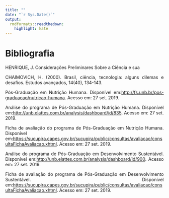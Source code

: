 ```yaml
---
title: ""
date: "`r Sys.Date()`"
output:
  rmdformats::readthedown:
    highlight: kate
---
```


<style>
body {
text-align: justify}
</style>

# **Bibliografia**

HENRIQUE, J. Considerações Preliminares Sobre a Ciência e sua 

CHAIMOVICH, H. (2000). Brasil, ciência, tecnologia: alguns dilemas e desafios. Estudos avançados, 14(40), 134-143.

Pós-Graduação em Nutrição Humana. Disponível em:<http://fs.unb.br/pos-graduacao/nutricao-humana>. Acesso em: 27 set. 2019.

Análise do programa de Pós-Graduação em Nutrição Humana. Disponível em:<http://unb.elattes.com.br/analysis/dashboard/id/835>. Acesso em: 27 set. 2019.

Ficha de avaliação do programa de Pós-Graduação em Nutrição Humana. Disponível em:<https://sucupira.capes.gov.br/sucupira/public/consultas/avaliacao/consultaFichaAvaliacao.xhtml>. Acesso em: 27 set. 2019.

Análise do programa de Pós-Graduação em Desenvolvimento Sustentável. Disponível em:<http://unb.elattes.com.br/analysis/dashboard/id/900>. Acesso em: 27 set. 2019.

Ficha de avaliação do programa de Pós-Graduação em Desenvolvimento Sustentável. Disponível em:<https://sucupira.capes.gov.br/sucupira/public/consultas/avaliacao/consultaFichaAvaliacao.xhtml>. Acesso em: 27 set. 2019.

